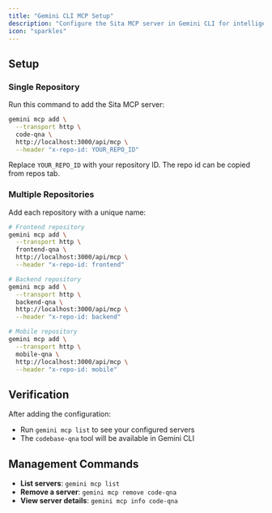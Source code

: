 ```yaml
---
title: "Gemini CLI MCP Setup"
description: "Configure the Sita MCP server in Gemini CLI for intelligent codebase Q&A"
icon: "sparkles"
---
```


## Setup

### Single Repository

Run this command to add the Sita MCP server:

```bash
gemini mcp add \
  --transport http \
  code-qna \
  http://localhost:3000/api/mcp \
  --header "x-repo-id: YOUR_REPO_ID"
```

Replace `YOUR_REPO_ID` with your repository ID. The repo id can be copied from repos tab.

### Multiple Repositories

Add each repository with a unique name:

```bash
# Frontend repository
gemini mcp add \
  --transport http \
  frontend-qna \
  http://localhost:3000/api/mcp \
  --header "x-repo-id: frontend"

# Backend repository
gemini mcp add \
  --transport http \
  backend-qna \
  http://localhost:3000/api/mcp \
  --header "x-repo-id: backend"

# Mobile repository
gemini mcp add \
  --transport http \
  mobile-qna \
  http://localhost:3000/api/mcp \
  --header "x-repo-id: mobile"
```

## Verification

After adding the configuration:

- Run `gemini mcp list` to see your configured servers
- The `codebase-qna` tool will be available in Gemini CLI

## Management Commands

- **List servers**: `gemini mcp list`
- **Remove a server**: `gemini mcp remove code-qna`
- **View server details**: `gemini mcp info code-qna`
